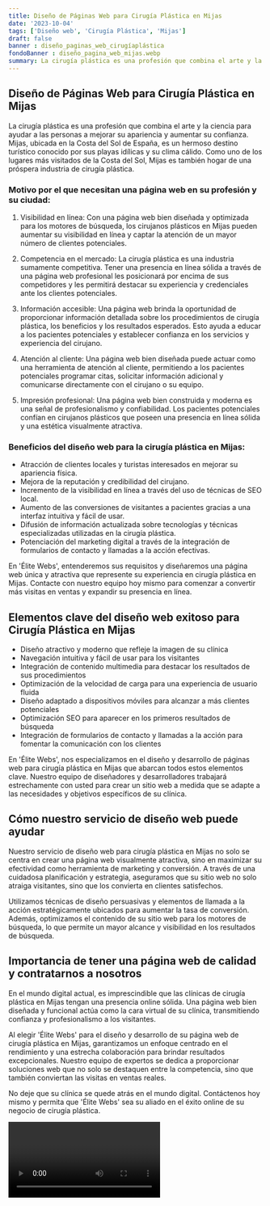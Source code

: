 ```yaml
---
title: Diseño de Páginas Web para Cirugía Plástica en Mijas
date: '2023-10-04'
tags: ['Diseño web', 'Cirugía Plástica', 'Mijas']
draft: false
banner : diseño_paginas_web_cirugíaplástica
fondoBanner : diseño_pagina_web_mijas.webp
summary: La cirugía plástica es una profesión que combina el arte y la ciencia para ayudar a las personas a mejorar su apariencia y aumentar su confianza. Mijas, ubicada en la Costa del Sol de España, es un hermoso destino turístico conocido por sus playas idílicas y su clima cálido. Como uno de los lugares más visitados de la Costa del Sol, Mijas es también hogar de una próspera industria de cirugía plástica.
---
```


## Diseño de Páginas Web para Cirugía Plástica en Mijas

La cirugía plástica es una profesión que combina el arte y la ciencia para ayudar a las personas a mejorar su apariencia y aumentar su confianza. Mijas, ubicada en la Costa del Sol de España, es un hermoso destino turístico conocido por sus playas idílicas y su clima cálido. Como uno de los lugares más visitados de la Costa del Sol, Mijas es también hogar de una próspera industria de cirugía plástica.

### Motivo por el que necesitan una página web en su profesión y su ciudad:

1. Visibilidad en línea: Con una página web bien diseñada y optimizada para los motores de búsqueda, los cirujanos plásticos en Mijas pueden aumentar su visibilidad en línea y captar la atención de un mayor número de clientes potenciales.

2. Competencia en el mercado: La cirugía plástica es una industria sumamente competitiva. Tener una presencia en línea sólida a través de una página web profesional les posicionará por encima de sus competidores y les permitirá destacar su experiencia y credenciales ante los clientes potenciales.

3. Información accesible: Una página web brinda la oportunidad de proporcionar información detallada sobre los procedimientos de cirugía plástica, los beneficios y los resultados esperados. Esto ayuda a educar a los pacientes potenciales y establecer confianza en los servicios y experiencia del cirujano.

4. Atención al cliente: Una página web bien diseñada puede actuar como una herramienta de atención al cliente, permitiendo a los pacientes potenciales programar citas, solicitar información adicional y comunicarse directamente con el cirujano o su equipo.

5. Impresión profesional: Una página web bien construida y moderna es una señal de profesionalismo y confiabilidad. Los pacientes potenciales confían en cirujanos plásticos que poseen una presencia en línea sólida y una estética visualmente atractiva.

### Beneficios del diseño web para la cirugía plástica en Mijas:

- Atracción de clientes locales y turistas interesados en mejorar su apariencia física.
- Mejora de la reputación y credibilidad del cirujano.
- Incremento de la visibilidad en línea a través del uso de técnicas de SEO local.
- Aumento de las conversiones de visitantes a pacientes gracias a una interfaz intuitiva y fácil de usar.
- Difusión de información actualizada sobre tecnologías y técnicas especializadas utilizadas en la cirugía plástica.
- Potenciación del marketing digital a través de la integración de formularios de contacto y llamadas a la acción efectivas.

En 'Élite Webs', entenderemos sus requisitos y diseñaremos una página web única y atractiva que represente su experiencia en cirugía plástica en Mijas. Contacte con nuestro equipo hoy mismo para comenzar a convertir más visitas en ventas y expandir su presencia en línea.

<GifSeo />

<Cta />

## Elementos clave del diseño web exitoso para Cirugía Plástica en Mijas

- Diseño atractivo y moderno que refleje la imagen de su clínica
- Navegación intuitiva y fácil de usar para los visitantes
- Integración de contenido multimedia para destacar los resultados de sus procedimientos
- Optimización de la velocidad de carga para una experiencia de usuario fluida
- Diseño adaptado a dispositivos móviles para alcanzar a más clientes potenciales
- Optimización SEO para aparecer en los primeros resultados de búsqueda
- Integración de formularios de contacto y llamadas a la acción para fomentar la comunicación con los clientes

En 'Élite Webs', nos especializamos en el diseño y desarrollo de páginas web para cirugía plástica en Mijas que abarcan todos estos elementos clave. Nuestro equipo de diseñadores y desarrolladores trabajará estrechamente con usted para crear un sitio web a medida que se adapte a las necesidades y objetivos específicos de su clínica.

## Cómo nuestro servicio de diseño web puede ayudar

Nuestro servicio de diseño web para cirugía plástica en Mijas no solo se centra en crear una página web visualmente atractiva, sino en maximizar su efectividad como herramienta de marketing y conversión. A través de una cuidadosa planificación y estrategia, aseguramos que su sitio web no solo atraiga visitantes, sino que los convierta en clientes satisfechos.

Utilizamos técnicas de diseño persuasivas y elementos de llamada a la acción estratégicamente ubicados para aumentar la tasa de conversión. Además, optimizamos el contenido de su sitio web para los motores de búsqueda, lo que permite un mayor alcance y visibilidad en los resultados de búsqueda.

## Importancia de tener una página web de calidad y contratarnos a nosotros

En el mundo digital actual, es imprescindible que las clínicas de cirugía plástica en Mijas tengan una presencia online sólida. Una página web bien diseñada y funcional actúa como la cara virtual de su clínica, transmitiendo confianza y profesionalismo a los visitantes.

Al elegir 'Élite Webs' para el diseño y desarrollo de su página web de cirugía plástica en Mijas, garantizamos un enfoque centrado en el rendimiento y una estrecha colaboración para brindar resultados excepcionales. Nuestro equipo de expertos se dedica a proporcionar soluciones web que no solo se destaquen entre la competencia, sino que también conviertan las visitas en ventas reales.

No deje que su clínica se quede atrás en el mundo digital. Contáctenos hoy mismo y permita que 'Élite Webs' sea su aliado en el éxito online de su negocio de cirugía plástica.

<Video />

<CtaBot job='Cirugía Plástica' city='Mijas'/>

<Gmaps query='Mijas+españa+maps' />